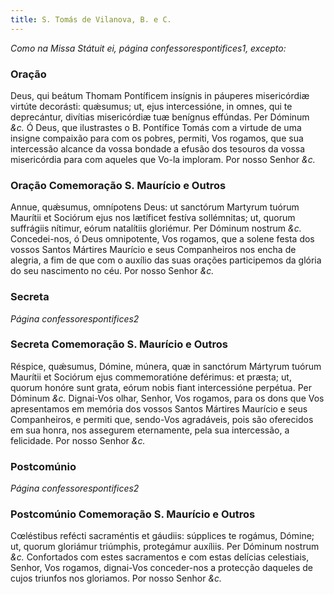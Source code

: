 ```yaml
---
title: S. Tomás de Vilanova, B. e C.
---
```


<em>Como na Missa Státuit ei, página confessorespontifices1, excepto:</em>

### Oração

<div class="grid grid-cols-2 gap-5">
  <span class="text-justify">
    Deus, qui beátum Thomam Pontíficem insígnis in páuperes misericórdiæ virtúte
    decorásti: quǽsumus; ut, ejus intercessióne, in omnes, qui te deprecántur,
    divítias misericórdiæ tuæ benígnus effúndas. Per Dóminum <em>&c.</em>
  </span>
  <span class="text-justify">
    Ó Deus, que ilustrastes o B. Pontífice Tomás com a virtude de uma insigne
    compaixão para com os pobres, permiti, Vos rogamos, que sua intercessão
    alcance da vossa bondade a efusão dos tesouros da vossa misericórdia para
    com aqueles que Vo-la imploram. Por nosso Senhor <em>&c.</em>
  </span>
</div>

### Oração Comemoração S. Maurício e Outros

<div class="grid grid-cols-2 gap-5">
  <span class="text-justify">
    Annue, quǽsumus, omnípotens Deus: ut sanctórum Martyrum tuórum Maurítii et
    Sociórum ejus nos lætíficet festíva sollémnitas; ut, quorum suffrágiis
    nítimur, eórum natalítiis gloriémur. Per Dóminum nostrum <em>&c.</em>
  </span>
  <span class="text-justify">
    Concedei-nos, ó Deus omnipotente, Vos rogamos, que a solene festa dos vossos
    Santos Mártires Maurício e seus Companheiros nos encha de alegria, a fim de
    que com o auxílio das suas orações participemos da glória do seu nascimento
    no céu. Por nosso Senhor <em>&c.</em>
  </span>
</div>

### Secreta

_Página confessorespontifices2_

### Secreta Comemoração S. Maurício e Outros

<div class="grid grid-cols-2 gap-5">
  <span class="text-justify">
    Réspice, quǽsumus, Dómine, múnera, quæ in sanctórum Mártyrum tuórum Maurítii
    et Sociórum ejus commemoratióne deférimus: et præsta; ut, quorum honóre sunt
    grata, eórum nobis fiant intercessióne perpétua. Per Dóminum <em>&c.</em>
  </span>
  <span class="text-justify">
    Dignai-Vos olhar, Senhor, Vos rogamos, para os dons que Vos apresentamos em
    memória dos vossos Santos Mártires Maurício e seus Companheiros, e permiti
    que, sendo-Vos agradáveis, pois são oferecidos em sua honra, nos assegurem
    eternamente, pela sua intercessão, a felicidade. Por nosso Senhor
    <em>&c.</em>
  </span>
</div>

### Postcomúnio

_Página confessorespontifices2_

### Postcomúnio Comemoração S. Maurício e Outros

<div class="grid grid-cols-2 gap-5">
  <span class="text-justify">
    Cœléstibus refécti sacraméntis et gáudiis: súpplices te rogámus, Dómine; ut,
    quorum gloriámur triúmphis, protegámur auxíliis. Per Dóminum nostrum
    <em>&c.</em>
  </span>
  <span class="text-justify">
    Confortados com estes sacramentos e com estas delícias celestiais, Senhor,
    Vos rogamos, dignai-Vos conceder-nos a protecção daqueles de cujos triunfos
    nos gloriamos. Por nosso Senhor <em>&c.</em>
  </span>
</div>

